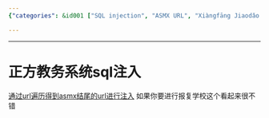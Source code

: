 ```yaml
---
{"categories": &id001 ["SQL injection", "ASMX URL", "Xiàngfāng Jiaodǎo Xìtǐng", "cyber attack", "school vulnerability", "retaliation", "web security"], "category": "SQL Injection Attacks", "date": "2023-01-14 22:38:31", "description": "This article discusses a SQL injection attack on the '正方教务系统' (Xiàngfāng Jiaodǎo Xìtǐng) using an ASMX URL. The text proposes utilizing this vulnerability as a means of retaliation against a school.", "tags": *id001, "title": "正方教务系统sql注入"}

---
```


------

# 正方教务系统sql注入

[通过url遍历得到asmx结尾的url进行注入](https://cn-sec.com/archives/76623.html) 如果你要进行报复学校这个看起来很不错

